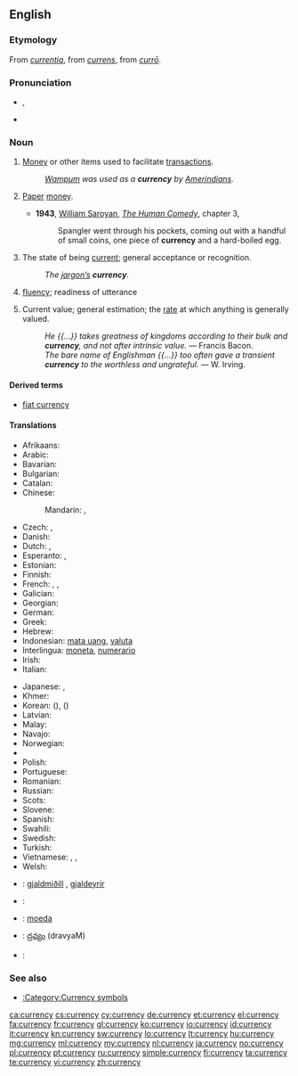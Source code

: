 ==English==

{{wikipedia}}

===Etymology===
From {{etyl|ML.|en}} ''[[currentia]]'', from {{etyl|la|en}} ''[[currens]]'', from ''[[curro|currō]]''.

===Pronunciation===
* {{a|US}} {{IPA|/ˈkɝ.ən.si/}}, {{X-SAMPA|/"k3`.@n.si/}}
* {{audio|en-us-currency.ogg|Audio (US)}}

===Noun===
{{en-noun|~|currencies}}

# [[money|Money]] or other items used to facilitate [[transaction]]s.
#: ''[[wampum|Wampum]] was used as a '''currency''' by [[Amerindian]]s.''
# {{context|more|_|specifically|lang=en}} [[paper|Paper]] [[money]].
#* '''1943''', [[w:William Saroyan|William Saroyan]], [[w:The Human Comedy (novel)|''The Human Comedy'']], chapter 3,
#*: Spangler went through his pockets, coming out with a handful of small coins, one piece of '''currency''' and a hard-boiled egg.
# The state of being [[current]]; general acceptance or recognition.
#: ''The [[jargon|jargon’s]] '''currency'''.''
# {{context|obsolete|lang=en}} [[fluency]]; readiness of utterance
# {{context|obsolete|lang=en}} Current value; general estimation; the [[rate]] at which anything is generally valued.
#: ''He {{...}} takes greatness of kingdoms according to their bulk and '''currency''', and not after intrinsic value.'' &mdash; Francis Bacon.
#: ''The bare name of Englishman {{...}} too often gave a transient '''currency''' to the worthless and ungrateful.'' &mdash; W. Irving.

====Derived terms====
* [[fiat currency]]

====Translations====
{{trans-top|money or other item used to facilitate transactions}}
* Afrikaans: {{t|af|geldeenheid}}
* Arabic: {{t|ar|عملة|f|tr=ʿúmla|sc=Arab}}
* Bavarian: {{t|bar|Zahlungsmidd}}
* Bulgarian: {{t+|bg|валута|f}}
* Catalan: {{t+|ca|moneda|f}}
* Chinese:
*: Mandarin: {{t+|cmn|貨幣|sc=Hani}}, {{t+|cmn|货币|tr=huòbì|sc=Hani}}
* Czech: {{t+|cs|měna|f}}, {{t+|cs|valuta|f}}
* Danish: {{t+|da|valuta}}
* Dutch: {{t+|nl|munteenheid|f}}, {{t|nl|valuta}}
* Esperanto: {{t|eo|mono}}, {{t|eo|valuto}}
* Estonian: {{t|et|valuuta}}
* Finnish: {{t+|fi|valuutta}}
* French: {{t+|fr|monnaie|f}}, {{t+|fr|devise|f}}, {{t+|fr|numéraire|m}}
* Galician: {{t+|gl|moeda|f}}
* Georgian: {{t|ka|ვალუტა|tr=valuta|sc=Geor}}
* German: {{t+|de|Währung|f}}
* Greek: {{t+|el|νόμισμα|n|tr=nómisma}}
* Hebrew: {{t+|he|מטבע|m|tr=mat'bea}}
* Indonesian: [[mata uang]], [[valuta]]
* Interlingua: [[moneta]], [[numerario]]
* Irish: {{t|ga|airgeadra|m}}
* Italian: {{t+|it|valuta}}
{{trans-mid}}
* Japanese: {{t+|ja|通貨|tr=つうか, tsūka|sc=Jpan}}, {{t+|ja|貨幣|tr=かへい, kahei|sc=Jpan}}
* Khmer: {{t|km|រូបិយវត្ថុ|tr=ruupəyyea voattʰo|sc=Khmr}}
* Korean: {{t+|ko|통화|tr=tonghwa|sc=Kore}} ({{t+|ko|通貨|sc=Kore}}), {{t+|ko|화폐|tr=hwapye|sc=Kore}} ({{t+|ko|貨幣|sc=Kore}})
* Latvian: {{t+|lv|valūta|f}}
* Malay: {{t|ms|mata wang}}
* Navajo: {{t|nv|béeso}}
* Norwegian: {{t|no|valuta}}
* {{trreq|fa}}
* Polish: {{t+|pl|waluta|f}}
* Portuguese: {{t+|pt|moeda|f}}
* Romanian: {{t|ro|valută|f}}
* Russian: {{t+|ru|валюта|f|tr=valjúta}}
* Scots: {{t|sco|siller}}
* Slovene: {{t|sl|valuta|f}}
* Spanish: {{t+|es|moneda|f}}
* Swahili: {{t+|sw|fulusi}}
* Swedish: {{t+|sv|valuta}}
* Turkish: {{t+|tr|para birimi}}
* Vietnamese: {{t+|vi|tiền tệ}}, {{t+|vi|ngoại tệ}} {{qualifier|foreign currency}}, {{t+|vi|ngoại hối}}
* Welsh: {{t+|cy|arian breiniol}}
{{trans-bottom}}

{{checktrans-top}}
<!--added {{ttbc}}s here.-->
* {{ttbc|is}}: [[gjaldmiðill]] {{g|m}}, [[gjaldeyrir]] {{g|m}}
* {{ttbc|roa-jer}}: {{t|roa-jer|cours|m}}
* {{ttbc|pt}}: [[moeda]] {{g|f}}
{{trans-mid}}
* {{ttbc|te}}: [[ద్రవ్యం]] (dravyaM)
* {{ttbc|th}}: {{Thai|[[เงินตรา]]}}
{{trans-bottom}}

===See also===
* [[:Category:Currency symbols]]

[[ca:currency]]
[[cs:currency]]
[[cy:currency]]
[[de:currency]]
[[et:currency]]
[[el:currency]]
[[fa:currency]]
[[fr:currency]]
[[gl:currency]]
[[ko:currency]]
[[io:currency]]
[[id:currency]]
[[it:currency]]
[[kn:currency]]
[[sw:currency]]
[[lo:currency]]
[[lt:currency]]
[[hu:currency]]
[[mg:currency]]
[[ml:currency]]
[[my:currency]]
[[nl:currency]]
[[ja:currency]]
[[no:currency]]
[[pl:currency]]
[[pt:currency]]
[[ru:currency]]
[[simple:currency]]
[[fi:currency]]
[[ta:currency]]
[[te:currency]]
[[vi:currency]]
[[zh:currency]]